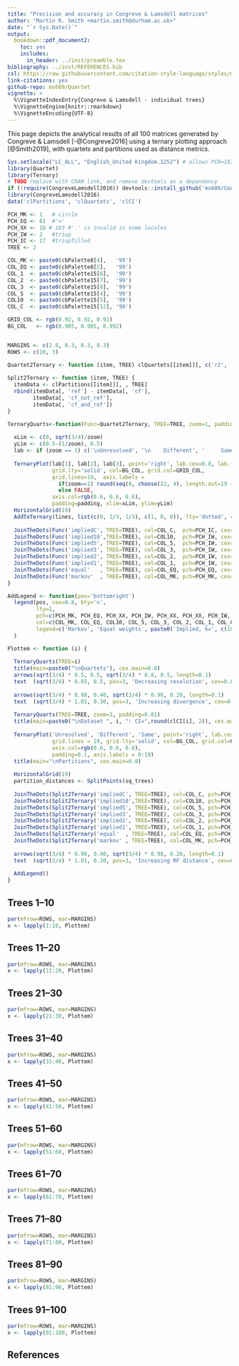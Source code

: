 ```yaml
---
title: "Precision and accuracy in Congreve & Lamsdell matrices"
author: "Martin R. Smith <martin.smith@durham.ac.uk>"
date: "`r Sys.Date()`"
output: 
  bookdown::pdf_document2:
    toc: yes
    includes:
      in_header: ../inst/preamble.tex
bibliography: ../inst/REFERENCES.bib
csl: https://raw.githubusercontent.com/citation-style-language/styles/master/dependent/biology-letters.csl
link-citations: yes
github-repo: ms609/Quartet
vignette: >
  %\VignetteIndexEntry{Congreve & Lamsdell - individual trees}
  %\VignetteEngine{knitr::rmarkdown}
  %\VignetteEncoding{UTF-8}
---
```


This page depicts the analytical results of all 100 matrices generated by
Congreve & Lamsdell [-@Congreve2016] using a ternary plotting approach
[@Smith2019], with quartets and partitions used as distance metrics.

```r
Sys.setlocale("LC_ALL", "English_United Kingdom.1252") # allows PCH=183
library(Quartet)
library(Ternary)
# TODO replace with CRAN link, and remove devtools as a dependancy
if (!require(CongreveLamsdell2016)) devtools::install_github('ms609/CongreveLamsdell2016')
library(CongreveLamsdell2016)
data('clPartitions', 'clQuartets', 'clCI')
```

```r
PCH_MK <- 1   # circle
PCH_EQ <- 61  #'='
PCH_XX <- 18 # 183 #'.' is invalid in some locales
PCH_IW <- 2   #triup
PCH_IC <- 17  #triupfilled
TREE <- 2

COL_MK <- paste0(cbPalette8[4],   '99')
COL_EQ <- paste0(cbPalette8[2],   '99')
COL_1  <- paste0(cbPalette15[6],  '99')
COL_2  <- paste0(cbPalette15[7],  '99')
COL_3  <- paste0(cbPalette15[8],  '99')
COL_5  <- paste0(cbPalette15[4],  '99')
COL10  <- paste0(cbPalette15[5],  '99')
COL_C  <- paste0(cbPalette15[12], '99')

GRID_COL <- rgb(0.92, 0.92, 0.92)
BG_COL   <- rgb(0.985, 0.985, 0.992)


MARGINS <- c(2.8, 0.3, 0.3, 0.3)
ROWS <- c(10, 3)

Quartet2Ternary <- function (item, TREE) clQuartets[[item]][, c('r2', 'd', 's'), TREE]
  
Split2Ternary <- function (item, TREE) {
  itemData <- clPartitions[[item]][, , TREE]
  rbind(itemData[, 'ref'] - itemData[, 'cf'],
        itemData[, 'cf_not_ref'],
        itemData[, 'cf_and_ref'])
}

TernaryQuarts<-function(Func=Quartet2Ternary, TREE=TREE, zoom=1, padding=0.1) {
  
  xLim <- c(0, sqrt(3/4)/zoom)
  yLim <- c(0.5-(1/zoom), 0.5)
  lab <- if (zoom == 1) c('\nUnresolved', '\n    Different', '     Same') else rep('', 3)
  
  TernaryPlot(lab[1], lab[2], lab[3], point='right', lab.cex=0.8, lab.font=2,
              grid.lty='solid', col=BG_COL, grid.col=GRID_COL, 
              grid.lines=19,  axis.labels = 
                if(zoom==1) round(seq(0, choose(22, 4), length.out=19 + 1), 0)
                else FALSE,
              axis.col=rgb(0.6, 0.6, 0.6), 
              padding=padding, xlim=xLim, ylim=yLim)
  HorizontalGrid(19)
  AddToTernary(lines, list(c(0, 2/3, 1/3), c(1, 0, 0)), lty='dotted', col=cbPalette8[8], lwd=2)
  
  JoinTheDots(Func('impliedC', TREE=TREE), col=COL_C,  pch=PCH_IC, cex=1.1)
  JoinTheDots(Func('implied10',TREE=TREE), col=COL10,  pch=PCH_IW, cex=1.1)
  JoinTheDots(Func('implied5', TREE=TREE), col=COL_5,  pch=PCH_IW, cex=1.1)
  JoinTheDots(Func('implied3', TREE=TREE), col=COL_3,  pch=PCH_IW, cex=1.1)
  JoinTheDots(Func('implied2', TREE=TREE), col=COL_2,  pch=PCH_IW, cex=1.1)
  JoinTheDots(Func('implied1', TREE=TREE), col=COL_1,  pch=PCH_IW, cex=1.1)
  JoinTheDots(Func('equal'   , TREE=TREE), col=COL_EQ, pch=PCH_EQ, cex=1.1)
  JoinTheDots(Func('markov'  , TREE=TREE), col=COL_MK, pch=PCH_MK, cex=1.1)
}

AddLegend <- function(pos='bottomright')
  legend(pos, cex=0.8, bty='n',
         lty=1,
         pch=c(PCH_MK, PCH_EQ, PCH_XX, PCH_IW, PCH_XX, PCH_XX, PCH_IW, PCH_IC), pt.cex=1.1,
         col=c(COL_MK, COL_EQ, COL10, COL_5, COL_3, COL_2, COL_1, COL_C),
         legend=c('Markov', 'Equal weights', paste0('Implied, k=', c(10, 5, 3, 2, 1, '2..10')))
  )

Plottem <- function (i) { 
  
  TernaryQuarts(TREE=i)
  title(main=paste0("\nQuartets"), cex.main=0.8)
  arrows(sqrt(3/4) * 0.5, 0.5, sqrt(3/4) * 0.8, 0.5, length=0.1)
  text  (sqrt(3/4) * 0.65, 0.5, pos=3, 'Decreasing resolution', cex=0.8)
  
  arrows(sqrt(3/4) * 0.98, 0.40, sqrt(3/4) * 0.98, 0.20, length=0.1)
  text  (sqrt(3/4) * 1.01, 0.30, pos=3, 'Increasing divergence', cex=0.8, srt=270)
  
  TernaryQuarts(TREE=TREE, zoom=3, padding=0.01)
  title(main=paste0("\nDataset ", i, ": CI=",round(clCI[i], 2)), cex.main=1.2)
  
  TernaryPlot('Unresolved', 'Different', 'Same', point='right', lab.cex=0.8,
              grid.lines = 19, grid.lty='solid', col=BG_COL, grid.col=GRID_COL, 
              axis.col=rgb(0.6, 0.6, 0.6), 
              padding=0.1, axis.labels = 0:19)
  title(main="\nPartitions", cex.main=0.8)
  
  HorizontalGrid(19)
  partition_distances <- SplitPoints(sq_trees)
  
  JoinTheDots(Split2Ternary('impliedC', TREE=TREE), col=COL_C, pch=PCH_IC, cex=1.1)
  JoinTheDots(Split2Ternary('implied10',TREE=TREE), col=COL10, pch=PCH_IW, cex=1.1)
  JoinTheDots(Split2Ternary('implied5', TREE=TREE), col=COL_5, pch=PCH_IW, cex=1.1)
  JoinTheDots(Split2Ternary('implied3', TREE=TREE), col=COL_3, pch=PCH_IW, cex=1.1)
  JoinTheDots(Split2Ternary('implied2', TREE=TREE), col=COL_2, pch=PCH_IW, cex=1.1)
  JoinTheDots(Split2Ternary('implied1', TREE=TREE), col=COL_1, pch=PCH_IW, cex=1.1)
  JoinTheDots(Split2Ternary('equal'  , TREE=TREE), col=COL_EQ, pch=PCH_EQ, cex=1.1)
  JoinTheDots(Split2Ternary('markov' , TREE=TREE), col=COL_MK, pch=PCH_MK, cex=1.1)
  
  arrows(sqrt(3/4) * 0.98, 0.40, sqrt(3/4) * 0.98, 0.20, length=0.1)
  text  (sqrt(3/4) * 1.01, 0.30, pos=3, 'Increasing RF distance', cex=0.8, srt=270)
  
  AddLegend()
}
```

## Trees 1--10
```R
par(mfrow=ROWS, mar=MARGINS)
x <- lapply(1:10, Plottem)
```

## Trees 11--20
```R
par(mfrow=ROWS, mar=MARGINS)
x <- lapply(11:20, Plottem)
```

## Trees 21--30
```R
par(mfrow=ROWS, mar=MARGINS)
x <- lapply(21:30, Plottem)
```

## Trees 31--40
```R
par(mfrow=ROWS, mar=MARGINS)
x <- lapply(31:40, Plottem)
```

## Trees 41--50
```R
par(mfrow=ROWS, mar=MARGINS)
x <- lapply(41:50, Plottem)
```

## Trees 51--60
```R
par(mfrow=ROWS, mar=MARGINS)
x <- lapply(51:60, Plottem)
```

## Trees 61--70
```R
par(mfrow=ROWS, mar=MARGINS)
x <- lapply(61:70, Plottem)
```

## Trees 71--80
```R
par(mfrow=ROWS, mar=MARGINS)
x <- lapply(71:80, Plottem)
```

## Trees 81--90
```R
par(mfrow=ROWS, mar=MARGINS)
x <- lapply(81:90, Plottem)
```

## Trees 91--100
```R
par(mfrow=ROWS, mar=MARGINS)
x <- lapply(91:100, Plottem)
```

## References
